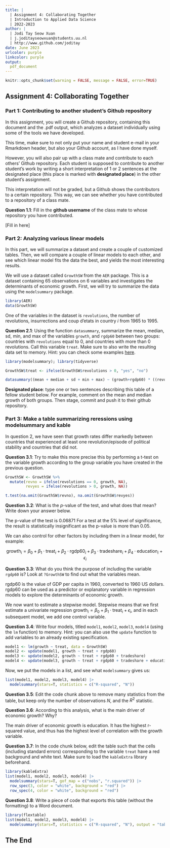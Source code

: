 ```yaml
---
title: | 
  | Assignment 4: Collaborating Together
  | Introduction to Applied Data Science
  | 2022-2023
author: |
  | Jodi Tay Seow Xuan
  | j.joditayseowxuan@students.uu.nl
  | http://www.github.com/joditay
date: June 2023
urlcolor: purple
linkcolor: purple
output: 
  pdf_document
---
```


```r
knitr::opts_chunk$set(warning = FALSE, message = FALSE, error=TRUE)
```

## Assignment 4: Collaborating Together 

### Part 1: Contributing to another student's Github repository

In this assignment, you will create a Github repository, containing this document and the .pdf output, which analyzes a dataset individually using some of the tools we have developed. 

This time, make sure to not only put your name and student e-mail in your Rmarkdown header, but also your Github account, as I have done myself. 

However, you will also pair up with a class mate and contribute to each others' Github repository. Each student is supposed to contribute to another student's work by writing a short interpretation of 1 or 2 sentences at the designated place (this place is marked with **designated place**) in the other student's assignment. 

This interpretation will not be graded, but a Github shows the contributors to a certain repository. This way, we can see whether you have contributed to a repository of a class mate. 

**Question 1.1**: Fill in the __github username__ of the class mate to whose repository you have contributed. 

[Fill in here]

### Part 2: Analyzing various linear models

In this part, we will summarize a dataset and create a couple of customized tables. Then, we will compare a couple of linear models to each other, and see which linear model fits the data the best, and yields the most interesting results.

We will use a dataset called `GrowthSW` from the `AER` package. This is a dataset containing 65 observations on 6 variables and investigates the determinants of economic growth. First, we will try to summarize the data using the `modelsummary` package. 

```r
library(AER)
data(GrowthSW)
```

One of the variables in the dataset is `revolutions`, the number of revolutions, insurrections and coup d'etats in country $i$ from 1965 to 1995.

**Question 2.1**: Using the function `datasummary`, summarize the mean, median, sd, min, and max of the variables `growth`, and `rgdp60` between two groups: countries with `revolutions` equal to 0, and countries with more than 0 revolutions. Call this variable `treat`. Make sure to also write the resulting data set to memory. Hint: you can check some examples [here](https://vincentarelbundock.github.io/modelsummary/articles/datasummary.html#datasummary).

```r
library(modelsummary); library(tidyverse)

GrowthSW$treat <- ifelse(GrowthSW$revolutions > 0, "yes", "no")

datasummary((mean + median + sd + min + max) ~ (growth+rgdp60) * ((revolutions > 0) + (revolutions == 0)), data = GrowthSW)
```

**Designated place**: type one or two sentences describing this table of a fellow student below. For example, comment on the mean and median growth of both groups. Then stage, commit and push it to their github repository. 



### Part 3: Make a table summarizing reressions using modelsummary and kable

In question 2, we have seen that growth rates differ markedly between countries that experienced at least one revolution/episode of political stability and countries that did not. 

**Question 3.1**: Try to make this more precise this by performing a t-test on the variable growth according to the group variable you have created in the previous question. 

```r
GrowthSW <- GrowthSW %>%
  mutate(revno = ifelse(revolutions == 0, growth, NA),
         revyes = ifelse(revolutions > 0, growth, NA))

t.test(na.omit(GrowthSW$revno), na.omit(GrowthSW$revyes))
```

**Question 3.2**: What is the $p$-value of the test, and what does that mean? Write down your answer below.

The p-value of the test is 0.06871 For a test at the 5% level of significance, the result is statistically insignificant as the p-value is more than 0.05.

We can also control for other factors by including them in a linear model, for example:

$$
\text{growth}_i = \beta_0 + \beta_1 \cdot \text{treat}_i + \beta_2 \cdot \text{rgdp60}_i + \beta_3 \cdot \text{tradeshare}_i + \beta_4 \cdot \text{education}_i + \epsilon_i
$$

**Question 3.3**: What do you think the purpose of including the variable `rgdp60` is? Look at `?GrowthSW` to find out what the variables mean. 

rgdp60 is the value of GDP per capita in 1960, converted to 1960 US dollars. rgdp60 can be used as a predictor or explanatory variable in regression models to explore the determinants of economic growth. 

We now want to estimate a stepwise model. Stepwise means that we first estimate a univariate regression $\text{growth}_i = \beta_0 + \beta_1 \cdot \text{treat}_i + \epsilon_i$, and in each subsequent model, we add one control variable. 

**Question 3.4**: Write four models, titled `model1`, `model2`, `model3`, `model4` (using the `lm` function) to memory. Hint: you can also use the `update` function to add variables to an already existing specification.

```r
model1 <- lm(growth ~ treat, data = GrowthSW)
model2 <- update(model1, growth ~ treat + rgdp60)
model3 <- update(model2, growth ~ treat + rgdp60 + tradeshare)
model4 <- update(model3, growth ~ treat + rgdp60 + tradeshare + education)
```

Now, we put the models in a list, and see what `modelsummary` gives us:

```r
list(model1, model2, model3, model4) |>
  modelsummary(stars=T, statistics = c("R-squared", "N")) 

```

**Question 3.5**: Edit the code chunk above to remove many statistics from the table, but keep only the number of observations $N$, and the $R^2$ statistic. 

**Question 3.6**: According to this analysis, what is the main driver of economic growth? Why?

The main driver of economic growth is education. It has the highest r-squared value, and thus has the highest level of correlation with the growth variable.

**Question 3.7**: In the code chunk below, edit the table such that the cells (including standard errors) corresponding to the variable `treat` have a red background and white text. Make sure to load the `kableExtra` library beforehand.

```r
library(kableExtra)
list(model1, model2, model3, model4) |>
  modelsummary(stars=T, gof_map = c("nobs", "r.squared")) |>
  row_spec(3, color = "white", background = "red") |>
  row_spec(4, color = "white", background = "red")

```

**Question 3.8**: Write a piece of code that exports this table (without the formatting) to a Word document. 

```r
library(flextable)
list(model1, model2, model3, model4) |>
  modelsummary(stars=T, statistics = c("R-squared", "N"), output = "table.docx") 
```

## The End

